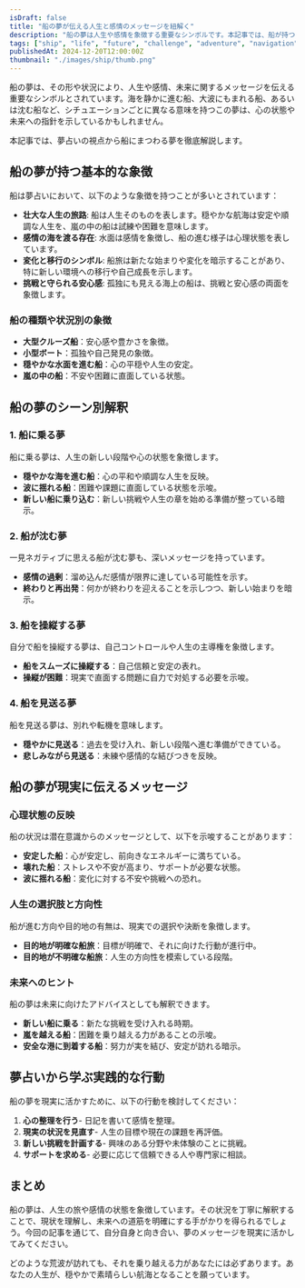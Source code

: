 ```yaml
---
isDraft: false
title: "船の夢が伝える人生と感情のメッセージを紐解く"
description: "船の夢は人生や感情を象徴する重要なシンボルです。本記事では、船が持つ象徴や夢の具体的なシチュエーション別の解釈を詳しく解説し、現実生活に役立つアドバイスをお届けします。"
tags: ["ship", "life", "future", "challenge", "adventure", "navigation", "change", "self-improvement"]
publishedAt: 2024-12-20T12:00:00Z
thumbnail: "./images/ship/thumb.png"
---
```


船の夢は、その形や状況により、人生や感情、未来に関するメッセージを伝える重要なシンボルとされています。海を静かに進む船、大波にもまれる船、あるいは沈む船など、シチュエーションごとに異なる意味を持つこの夢は、心の状態や未来への指針を示しているかもしれません。

本記事では、夢占いの視点から船にまつわる夢を徹底解説します。

<TableOfContents />

<AdUnit />

## 船の夢が持つ基本的な象徴

船は夢占いにおいて、以下のような象徴を持つことが多いとされています：

- <strong>壮大な人生の旅路</strong>:
  船は人生そのものを表します。穏やかな航海は安定や順調な人生を、嵐の中の船は試練や困難を意味します。
- <strong>感情の海を渡る存在</strong>: 水面は感情を象徴し、船の進む様子は心理状態を表しています。
- <strong>変化と移行のシンボル</strong>:
  船旅は新たな始まりや変化を暗示することがあり、特に新しい環境への移行や自己成長を示します。
- <strong>挑戦と守られる安心感</strong>: 孤独にも見える海上の船は、挑戦と安心感の両面を象徴します。

### 船の種類や状況別の象徴

- <strong>大型クルーズ船</strong>：安心感や豊かさを象徴。
- <strong>小型ボート</strong>：孤独や自己発見の象徴。
- <strong>穏やかな水面を進む船</strong>：心の平穏や人生の安定。
- <strong>嵐の中の船</strong>：不安や困難に直面している状態。

<AdUnit />

## 船の夢のシーン別解釈

### 1. 船に乗る夢

船に乗る夢は、人生の新しい段階や心の状態を象徴します。

- <strong>穏やかな海を進む船</strong>：心の平和や順調な人生を反映。
- <strong>波に揺れる船</strong>：困難や課題に直面している状態を示唆。
- <strong>新しい船に乗り込む</strong>：新しい挑戦や人生の章を始める準備が整っている暗示。

### 2. 船が沈む夢

一見ネガティブに思える船が沈む夢も、深いメッセージを持っています。

- <strong>感情の過剰</strong>：溜め込んだ感情が限界に達している可能性を示す。
- <strong>終わりと再出発</strong>：何かが終わりを迎えることを示しつつ、新しい始まりを暗示。

### 3. 船を操縦する夢

自分で船を操縦する夢は、自己コントロールや人生の主導権を象徴します。

- <strong>船をスムーズに操縦する</strong>：自己信頼と安定の表れ。
- <strong>操縦が困難</strong>：現実で直面する問題に自力で対処する必要を示唆。

### 4. 船を見送る夢

船を見送る夢は、別れや転機を意味します。

- <strong>穏やかに見送る</strong>：過去を受け入れ、新しい段階へ進む準備ができている。
- <strong>悲しみながら見送る</strong>：未練や感情的な結びつきを反映。

<AdUnit />

## 船の夢が現実に伝えるメッセージ

### 心理状態の反映

船の状況は潜在意識からのメッセージとして、以下を示唆することがあります：

- <strong>安定した船</strong>：心が安定し、前向きなエネルギーに満ちている。
- <strong>壊れた船</strong>：ストレスや不安が高まり、サポートが必要な状態。
- <strong>波に揺れる船</strong>：変化に対する不安や挑戦への恐れ。

### 人生の選択肢と方向性

船が進む方向や目的地の有無は、現実での選択や決断を象徴します。

- <strong>目的地が明確な船旅</strong>：目標が明確で、それに向けた行動が進行中。
- <strong>目的地が不明確な船旅</strong>：人生の方向性を模索している段階。

### 未来へのヒント

船の夢は未来に向けたアドバイスとしても解釈できます。

- <strong>新しい船に乗る</strong>：新たな挑戦を受け入れる時期。
- <strong>嵐を越える船</strong>：困難を乗り越える力があることの示唆。
- <strong>安全な港に到着する船</strong>：努力が実を結び、安定が訪れる暗示。

<AdUnit />

## 夢占いから学ぶ実践的な行動

船の夢を現実に活かすために、以下の行動を検討してください：

1. <strong>心の整理を行う</strong>- 日記を書いて感情を整理。
2. <strong>現実の状況を見直す</strong>- 人生の目標や現在の課題を再評価。
3. <strong>新しい挑戦を計画する</strong>- 興味のある分野や未体験のことに挑戦。
4. <strong>サポートを求める</strong>- 必要に応じて信頼できる人や専門家に相談。

<AdUnit />

## まとめ

船の夢は、人生の旅や感情の状態を象徴しています。その状況を丁寧に解釈することで、現状を理解し、未来への道筋を明確にする手がかりを得られるでしょう。今回の記事を通じて、自分自身と向き合い、夢のメッセージを現実に活かしてみてください。

どのような荒波が訪れても、それを乗り越える力があなたには必ずあります。あなたの人生が、穏やかで素晴らしい航海となることを願っています。
